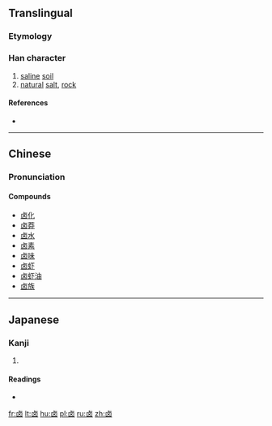 {{also|滷|鹵|齿}}
==Translingual==
{{zh-hanzi-box|卤|[[鹵]]/[[滷]]}}

===Etymology===
{{Han simp|鹵}}

===Han character===
{{Han char|rn=25|rad=卜|as=05|sn=9|four=|canj=卜田大 (YWK)|ids=⿴[[占]][[㐅]]}}

# [[saline]] [[soil]]
# [[natural]] [[salt]], [[rock]]

====References====
* {{Han ref|kx=0158.100|dkj=02794|hdz=74609.020|uh=5364|ud=21348}}

----

==Chinese==
{{zh-hanzi-box|卤|[[鹵]]/[[滷]]}}

===Pronunciation===
{{zh-pron
|m=lǔ
|c=lou5
|h=pfs=lû
|mc=y
|oc=y
|cat=n
}}

====Compounds====
* [[卤化]]
* [[卤莽]]
* [[卤水]]
* [[卤素]]
* [[卤味]]
* [[卤虾]]
* [[卤虾油]]
* [[卤族]]

----

==Japanese==

===Kanji===
{{ja-kanji|grade=|rs=卜05}}

# {{defn|lang=ja|sort=卜05}}

====Readings====
* {{ja-readings|on=[[せい]] (sei)|kun=}}

[[Category:CJKV radicals| ]]

[[fr:卤]]
[[lt:卤]]
[[hu:卤]]
[[pl:卤]]
[[ru:卤]]
[[zh:卤]]